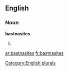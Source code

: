 
==English==

===Noun===
'''bastnasites'''

# {{plural of|[[bastnasite]]}}

[[Category:English plurals]]

[[ar:bastnasites]]
[[fr:bastnasites]]